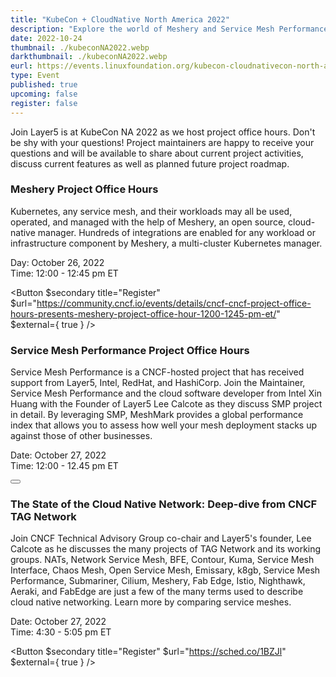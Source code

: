 ```yaml
---
title: "KubeCon + CloudNative North America 2022"
description: "Explore the world of Meshery and Service Mesh Performance at the upcoming CNCF Project Office Hours."
date: 2022-10-24
thumbnail: ./kubeconNA2022.webp
darkthumbnail: ./kubeconNA2022.webp
eurl: https://events.linuxfoundation.org/kubecon-cloudnativecon-north-america/
type: Event
published: true
upcoming: false
register: false
---
```


<EventWrapper>

Join <Link to="/blog/events/layer5-at-kubecon-cloudnativecon-north-america">Layer5 is at KubeCon NA 2022</Link> as we host project office hours. Don't be shy with your questions! Project maintainers are happy to receive your questions and will be available to share about current project activities, discuss current features as well as planned future project roadmap.

### Meshery Project Office Hours
  
<p> Kubernetes, any service mesh, and their workloads may all be used, operated, and managed with the help of Meshery, an open source, cloud-native manager. Hundreds of integrations are enabled for any workload or infrastructure component by Meshery, a multi-cluster Kubernetes manager. </p>

<div className="flex-row">
  <p>
    Day: October 26, 2022 <br />
    Time: 12:00 - 12:45 pm ET
  </p>

  <Button $secondary title="Register" $url="https://community.cncf.io/events/details/cncf-cncf-project-office-hours-presents-meshery-project-office-hour-1200-1245-pm-et/" $external={ true } />
</div>

### Service Mesh Performance Project Office Hours
  
<p>
  Service Mesh Performance is a CNCF-hosted project that has received support from Layer5, Intel, RedHat, and HashiCorp. Join the Maintainer, Service Mesh Performance and the cloud software developer from Intel <Link to="/community/members/xin-huang">Xin Huang</Link> with the Founder of Layer5 <Link to="/community/members/lee-calcote">Lee Calcote</Link> as they discuss SMP project in detail. By leveraging SMP, MeshMark provides a global performance index that allows you to assess how well your mesh deployment stacks up against those of other businesses. 
</p>
<div className="flex-row">
  <p>
    Date: October 27, 2022<br/>  
    Time: 12:00 - 12.45 pm ET
  </p>
  <Button $secondary title="Register" $url="https://community.cncf.io/events/details/cncf-cncf-project-office-hours-presents-service-mesh-performance-project-office-hour-1200-1245-pm-et/" $external={ true } />
</div>

### The State of the Cloud Native Network: Deep-dive from CNCF TAG Network

<p>
  Join CNCF Technical Advisory Group co-chair and Layer5's founder, <Link to="/community/members/lee-calcote">Lee Calcote</Link> as he discusses the many projects of TAG Network and its working groups. NATs, Network Service Mesh, BFE, Contour, Kuma, Service Mesh Interface, Chaos Mesh, Open Service Mesh, Emissary, k8gb, Service Mesh Performance, Submariner, Cilium, Meshery, Fab Edge, Istio, Nighthawk, Aeraki, and FabEdge are just a few of the many terms used to describe cloud native networking. Learn more by <Link to="/service-mesh-landscape">comparing service meshes</Link>.
</p>

<div class="flex-row">
  <p>
    Date: October 27, 2022<br />
    Time: 4:30 - 5:05 pm ET
  </p>

  <Button $secondary title="Register" $url="https://sched.co/1BZJl" $external={ true } />
</div>

</EventWrapper>

